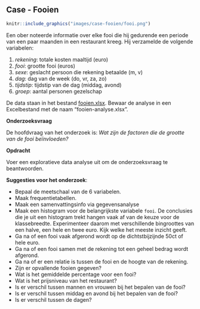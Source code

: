 ## Case - Fooien {#case-fooien}

```r
knitr::include_graphics("images/case-fooien/fooi.png")
```

Een ober noteerde informatie over elke fooi die hij gedurende een periode van een paar maanden in een restaurant kreeg. Hij verzamelde de volgende variabelen:

1. *rekening*: totale kosten maaltijd (euro)
2. *fooi*: grootte fooi (euros)
3. *sexe*: geslacht persoon die rekening betaalde (m, v)
4. *dag*: dag van de week (do, vr, za, zo)
5. *tijdstip*: tijdstip van de dag (middag, avond)
6. *groep*: aantal personen gezelschap

:::{.data}
De data staan in het bestand [fooien.xlsx](data/fooien.xlsx). Bewaar de analyse in een Excelbestand met de naam "fooien-analyse.xlsx".
:::

**Onderzoeksvraag**

De hoofdvraag van het onderzoek is: *Wat zijn de factoren die de grootte van de fooi beïnvloeden?*

**Opdracht**

Voer een exploratieve data analyse uit om de onderzoeksvraag te beantwoorden.

**Suggesties voor het onderzoek**:

+ Bepaal de meetschaal van de 6 variabelen.
+ Maak frequentietabellen.
+ Maak een samenvattingsinfo via gegevensanalyse
+ Maak een histogram voor de belangrijkste variabele `fooi`. De conclusies die je uit een histogram trekt hangen vaak af van de keuze voor de klassebreedte. Experimenteer daarom met verschillende bingroottes van een halve, een hele en twee euro. Kijk welke het meeste inzicht geeft.
+ Ga na of een fooi vaak afgerond wordt op de dichtstbijzijnde 50ct of hele euro.
+ Ga na of een fooi samen met de rekening tot een geheel bedrag wordt afgerond.
+ Ga na of er een relatie is tussen de fooi en de hoogte van de rekening.
+ Zijn er opvallende fooien gegeven?
+ Wat is het gemiddelde percentage voor een fooi?
+ Wat is het prijsniveau van het restaurant?
+ Is er verschil tussen mannen en vrouwen bij het bepalen van de fooi?
+ Is er verschil tussen middag en avond bij het bepalen van de fooi?
+ Is er verschil tussen de dagen?

<!-- Inspiratiebron: boek "Interactive and Dynamic Graphics for Data Analysis", Cook & Swayne, pag. 4 -->
